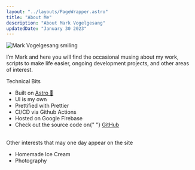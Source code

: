 ```yaml
---
layout: "../layouts/PageWrapper.astro"
title: "About Me"
description: "About Mark Vogelgesang"
updatedDate: "January 30 2023"
---
```


<div class="col-12 col-4-md m-top-2">
  <img
    src="https://avatars.githubusercontent.com/u/4053083?s=400&u=0f2d415b4df232258bc963a108421d48fe6a408a&v=4"
    alt="Mark Vogelgesang smiling"
    style=""
  />
</div>

<div class="col-12 col-8-md m-top-2 prose">
  <p>
    I’m Mark and here you will find the occasional musing about my work, scripts
    to make life easier, ongoing development projects, and other areas of
    interest.
  </p>
  <p class="text-semibold">Technical Bits</p>
  <ul>
    <li>
      Built on <a href="https://astro.build/">Astro 🚀</a>
    </li>
    <li>UI is my own</li>
    <li>Prettified with Prettier</li>
    <li>CI/CD via Github Actions</li>
    <li>Hosted on Google Firebase</li>
    <li>
      Check out the source code on{" "}
      <a href="https://github.com/mvogelgesang/mark-vogelgesang">GitHub</a>
    </li>
  </ul>
  <br/>
  Other interests that may one day appear on the site
  <ul>
    <li>Homemade Ice Cream</li>
    <li>Photography</li>
  </ul>
</div>
